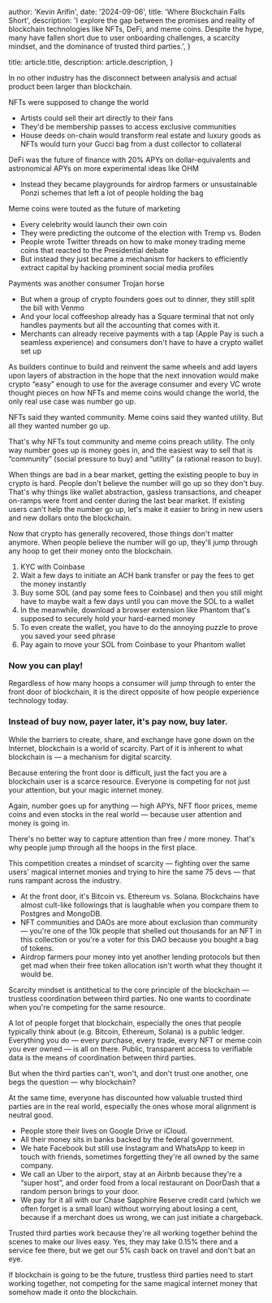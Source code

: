 
  author: 'Kevin Arifin',
  date: '2024-09-06',
  title: 'Where Blockchain Falls Short',
  description:
    'I explore the gap between the promises and reality of blockchain technologies like NFTs, DeFi, and meme coins. Despite the hype, many have fallen short due to user onboarding challenges, a scarcity mindset, and the dominance of trusted third parties.',
}

  title: article.title,
  description: article.description,
}


In no other industry has the disconnect between analysis and actual product been larger than blockchain.

NFTs were supposed to change the world

- Artists could sell their art directly to their fans
- They'd be membership passes to access exclusive communities
- House deeds on-chain would transform real estate and luxury goods as NFTs would turn your Gucci bag from a dust collector to collateral

DeFi was the future of finance with 20% APYs on dollar-equivalents and astronomical APYs on more experimental ideas like OHM

- Instead they became playgrounds for airdrop farmers or unsustainable Ponzi schemes that left a lot of people holding the bag

Meme coins were touted as the future of marketing

- Every celebrity would launch their own coin
- They were predicting the outcome of the election with Tremp vs. Boden
- People wrote Twitter threads on how to make money trading meme coins that reacted to the Presidential debate
- But instead they just became a mechanism for hackers to efficiently extract capital by hacking prominent social media profiles

Payments was another consumer Trojan horse

- But when a group of crypto founders goes out to dinner, they still split the bill with Venmo
- And your local coffeeshop already has a Square terminal that not only handles payments but all the accounting that comes with it.
- Merchants can already receive payments with a tap (Apple Pay is such a seamless experience) and consumers don't have to have a crypto wallet set up

As builders continue to build and reinvent the same wheels and add layers upon layers of abstraction in the hope that the next innovation would make crypto “easy” enough to use for the average consumer and every VC wrote thought pieces on how NFTs and meme coins would change the world, the only real use case was number go up.

NFTs said they wanted community. Meme coins said they wanted utility. But all they wanted number go up.

That's why NFTs tout community and meme coins preach utility. The only way number goes up is money goes in, and the easiest way to sell that is “community” (social pressure to buy) and “utility” (a rational reason to buy).

When things are bad in a bear market, getting the existing people to buy in crypto is hard. People don't believe the number will go up so they don't buy. That's why things like wallet abstraction, gasless transactions, and cheaper on-ramps were front and center during the last bear market. If existing users can't help the number go up, let's make it easier to bring in new users and new dollars onto the blockchain.

Now that crypto has generally recovered, those things don't matter anymore. When people believe the number will go up, they'll jump through any hoop to get their money onto the blockchain.

1. KYC with Coinbase
2. Wait a few days to initiate an ACH bank transfer or pay the fees to get the money instantly
3. Buy some SOL (and pay some fees to Coinbase) and then you still might have to maybe wait a few days until you can move the SOL to a wallet
4. In the meanwhile, download a browser extension like Phantom that's supposed to securely hold your hard-earned money
5. To even create the wallet, you have to do the annoying puzzle to prove you saved your seed phrase
6. Pay again to move your SOL from Coinbase to your Phantom wallet

### Now you can play!

Regardless of how many hoops a consumer will jump through to enter the front door of blockchain, it is the direct opposite of how people experience technology today.

### Instead of buy now, payer later, it's pay now, buy later.

While the barriers to create, share, and exchange have gone down on the Internet, blockchain is a world of scarcity. Part of it is inherent to what blockchain is — a mechanism for digital scarcity.

Because entering the front door is difficult, just the fact you are a blockchain user is a scarce resource. Everyone is competing for not just your attention, but your magic internet money.

Again, number goes up for anything — high APYs, NFT floor prices, meme coins and even stocks in the real world — because user attention and money is going in.

There's no better way to capture attention than free / more money. That's why people jump through all the hoops in the first place.

This competition creates a mindset of scarcity — fighting over the same users' magical internet monies and trying to hire the same 75 devs — that runs rampant across the industry.

- At the front door, it's Bitcoin vs. Ethereum vs. Solana. Blockchains have almost cult-like followings that is laughable when you compare them to Postgres and MongoDB.
- NFT communities and DAOs are more about exclusion than community — you're one of the 10k people that shelled out thousands for an NFT in this collection or you're a voter for this DAO because you bought a bag of tokens.
- Airdrop farmers pour money into yet another lending protocols but then get mad when their free token allocation isn't worth what they thought it would be.

Scarcity mindset is antithetical to the core principle of the blockchain — trustless coordination between third parties. No one wants to coordinate when you're competing for the same resource.

A lot of people forget that blockchain, especially the ones that people typically think about (e.g. Bitcoin, Ethereum, Solana) is a public ledger. Everything you do — every purchase, every trade, every NFT or meme coin you ever owned — is all on there. Public, transparent access to verifiable data is the means of coordination between third parties.

But when the third parties can't, won't, and don't trust one another, one begs the question — why blockchain?

At the same time, everyone has discounted how valuable trusted third parties are in the real world, especially the ones whose moral alignment is neutral good.

- People store their lives on Google Drive or iCloud.
- All their money sits in banks backed by the federal government.
- We hate Facebook but still use Instagram and WhatsApp to keep in touch with friends, sometimes forgetting they're all owned by the same company.
- We call an Uber to the airport, stay at an Airbnb because they're a “super host”, and order food from a local restaurant on DoorDash that a random person brings to your door.
- We pay for it all with our Chase Sapphire Reserve credit card (which we often forget is a small loan) without worrying about losing a cent, because if a merchant does us wrong, we can just initiate a chargeback.

Trusted third parties work because they're all working together behind the scenes to make our lives easy. Yes, they may take 0.15% there and a service fee there, but we get our 5% cash back on travel and don't bat an eye.

If blockchain is going to be the future, trustless third parties need to start working together, not competing for the same magical internet money that somehow made it onto the blockchain.
